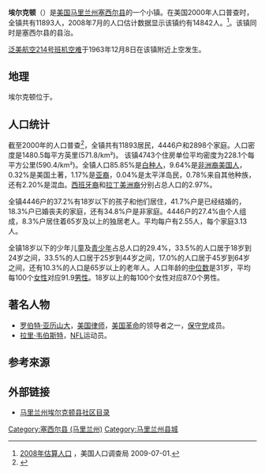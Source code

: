 {{noteTA
|G1=USStates
|1=zh-hans:埃尔克顿; zh-hant:艾克頓;
|2=zh-cn:塞西尔; zh-tw:塞西爾; zh-hk:施素;
}}
{{Infobox Settlement
|official_name            = 马里兰州 埃尔克顿
|settlement_type          = [[镇|镇]]
|nickname                 = 
|motto                    = 

<!-- Images -->
|image_skyline            =  Elkton-Main+Street.jpg
|imagesize                =  250px
|image_caption            = 街景
|image_flag               = 
|image_seal               = 

<!-- Maps -->
|image_map = Cecil_County_Maryland_Incorporated_and_Unincorporated_areas_Elkton_Highlighted.svg
|mapsize                  = 250x200px
|map_caption              = 埃尔克顿在马里兰州的位置
|image_map1               = 
|mapsize1                 = 
|map_caption1             = 

<!-- Location -->
|subdivision_type         = [[国家列表|国家]]
|subdivision_name         = [[美国|美国]]
|subdivision_type1        = [[美国州份|州]]
|subdivision_name1        = [[马里兰州|马里兰州]]
|subdivision_type2        = [[马里兰州行政区划|县]]
|subdivision_name2        = [[塞西尔县_(马里兰州)|塞西尔县]]
|government_footnotes     = 
|government_type          = 
|leader_title             = 
|leader_name              = 
|leader_title1            = 
|leader_name1             = 
|established_title        = 
|established_date         = 

<!-- Area -->
|unit_pref  =  Imperial
|area_footnotes           = 

|area_magnitude           = 
|area_total_km2           = 21.3
|area_land_km2            = 20.8
|area_water_km2           = 0.5
|area_total_sq_mi         = 8.2
|area_land_sq_mi          = 8.0
|area_water_sq_mi         = 0.2

<!-- Population -->
|population_as_of         = [[美国2000年人口普查|2000]]
|population_footnotes     = 
|population_total         = 11,893
|population_density_km2   = 571.6
|population_density_sq_mi = 1480.5

<!-- General information -->
|timezone                 = [[北美东部时区|东部 (EST)]]
|utc_offset               = -5
|timezone_DST             = EDT
|utc_offset_DST           = -4
|elevation_footnotes      = 
|elevation_m              = 9
|elevation_ft             = 30
|latd = 39 |latm = 36 |lats = 36 |latNS = N
|longd = 75 |longm = 49 |longs = 33 |longEW = W

<!-- Area/postal codes & others -->
|postal_code_type         = [[邮政编码|邮政编码]]
|postal_code              = 21921-21922
|area_code                = 410
|blank_name               = 
|blank_info               = 
|blank1_name              = 
|blank1_info              = 
|website                  = 
|footnotes                = 
}}
'''埃尔克顿'''（{{lang-en|Elkton}}）是[[美国|美国]][[马里兰州|马里兰州]][[塞西尔县_(马里兰州)|塞西尔县]]的一个小镇。在美国2000年人口普查时，全镇共有11893人，2008年7月的人口估计数据显示该镇约有14842人。<ref>[http://www.census.gov/popest/cities/tables/SUB-EST2008-04-24.csv 2008年估算人口] {{Wayback|url=http://www.census.gov/popest/cities/tables/SUB-EST2008-04-24.csv |date=20100327140603 }}，美国人口调查局 2009-07-01.</ref>。该镇同时是塞西尔县的县治。

[[泛美航空214号班机空难|泛美航空214号班机空难]]于1963年12月8日在该镇附近上空发生。

==地理==
埃尔克顿位于{{coord|39|36|36|N|75|49|33|W|}}。

==人口统计==
截至2000年的人口普查<ref name="GR2">{{cite web|url=http://factfinder.census.gov|publisher=[[美国人口调查局|美国人口调查局]]|accessdate=2008-01-31|title=美国真相|archive-url=https://web.archive.org/web/20110729015411/http://factfinder.census.gov/|archive-date=2011-07-29|dead-url=yes}}</ref>，全镇共有11893居民，4446户和2898个家庭。人口密度是1480.5每平方英里(571.8/km²)。 该镇4743个住房单位平均密度为228.1个每平方公里(590.4/km²)。全镇人口85.85%是[[白种人|白种人]]，9.64%是[[非洲裔美国人|非洲裔美国人]]，0.32%是美国土著，1.17%是[[亚裔美国人|亚裔]]，0.04%是太平洋岛民，0.78%来自其他种族，还有2.20%是混血。[[西班牙裔|西班牙裔]]和[[拉丁美洲裔|拉丁美洲裔]]分别占总人口的2.97%。

全镇4446户的37.2%有18岁以下的孩子和他们居住，41.7%户是已经结婚的，18.3%户已婚丧夫的家庭，还有34.8%户是非家庭。4446户的27.4%由个人组成，8.3%户居住着65岁及以上的独居老人。平均每户有2.55人，每个家庭3.13人。

全镇18岁以下的少年儿童及[[青少年|青少年]]占总人口的29.4%，33.5%的人口居于18岁到24岁之间，33.5%的人口居于25岁到44岁之间，17.0%的人口居于45岁到64岁之间，还有10.3%的人口是65岁以上的老年人。人口年龄的[[中位数|中位数]]是31岁，平均每100个[[女性|女性]]对应91.9[[男性|男性]]。18岁以上的每100个女性对应87.0个男性。

==著名人物==
*[[罗伯特·亚历山大(马里兰州)|罗伯特·亚历山大]]，[[美国|美国]][[律师|律师]]，[[美国革命|美国革命]]的领导者之一，[[保守党|保守党]]成员。
*[[拉里·韦伯斯特|拉里·韦伯斯特]]，[[NFL|NFL]]运动员。

==参考來源==
{{reflist}}

==外部链接==
*[https://web.archive.org/web/20091221182224/http://www.discoverelkton.com/ 马里兰州埃尔克顿县社区目录]
{{Mapit-US-cityscale|39.610016|-75.825883}}

[[Category:塞西尔县_(马里兰州)|Category:塞西尔县 (马里兰州)]]
[[Category:马里兰州县城|Category:马里兰州县城]]